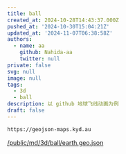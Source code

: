 ```yaml
---
title: ball
created_at: 2024-10-28T14:43:37.000Z
pushed_at: '2024-10-30T15:04:21Z'
updated_at: '2024-11-07T06:38:58Z'
authors:
  - name: aa
    github: Nahida-aa
    twitter: null
private: false
svg: null
image: null
tags:
  - 3d
  - ball
description: 以 github 地球飞线动画为例
draft: false
---
```


```sh
https://geojson-maps.kyd.au
```
[/public/md/3d/ball/earth.geo.json](/public/md/3d/ball/earth.geo.json)
